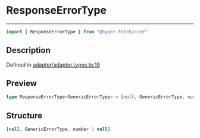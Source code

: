 

# ResponseErrorType

<div class="api-docs__separator" data-reactroot="">

---

</div><div class="api-docs__import" data-reactroot="">

```ts
import { ResponseErrorType } from "@hyper-fetch/core"
```

</div><div class="api-docs__section">

## Description

</div><div class="api-docs__description"><span class="api-docs__do-not-parse">



</span></div><p class="api-docs__definition">

Defined in [adapter/adapter.types.ts:19](https://github.com/BetterTyped/hyper-fetch/blob/3f01c37e/packages/core/src/adapter/adapter.types.ts#L19)

</p><div class="api-docs__section">

## Preview

</div><div class="api-docs__preview type single">

```ts
type ResponseErrorType<GenericErrorType> = [null, GenericErrorType, number | null];
```

</div><div class="api-docs__section">

## Structure

</div><div class="api-docs__returns">

```ts
[null, GenericErrorType, number | null]
```

</div>